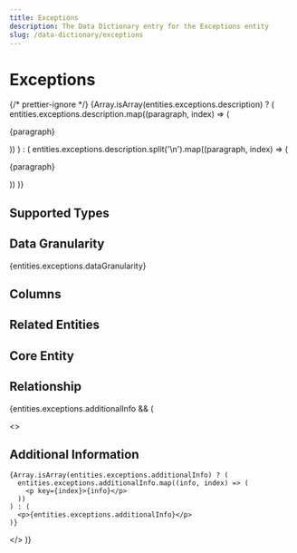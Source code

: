 ```yaml
---
title: Exceptions
description: The Data Dictionary entry for the Exceptions entity
slug: /data-dictionary/exceptions
---
```



# Exceptions

{/* prettier-ignore */}
{Array.isArray(entities.exceptions.description) ? (
  entities.exceptions.description.map((paragraph, index) => (
    <p key={index}>{paragraph}</p>
))
) : (
entities.exceptions.description.split('\n').map((paragraph, index) => (

<p key={index}>{paragraph}</p>
)) )}

## Supported Types

<SupportedTypesTable supportedTypes={entities.exceptions.supportedTypes} />

## Data Granularity

{entities.exceptions.dataGranularity}

## Columns

<ColumnsTable columns={entities.exceptions.columns} />

## Related Entities

<RelatedEntitiesList relatedEntities={entities.exceptions.relatedEntities} />

## Core Entity

<CoreEntityTable coreEntities={entities.exceptions.coreEntity} />

## Relationship

<RelationshipTable
  relationship={entities.exceptions.relationship}
  simple={true}
/>

{entities.exceptions.additionalInfo && (

  <>
    <h2>Additional Information</h2>

    {Array.isArray(entities.exceptions.additionalInfo) ? (
      entities.exceptions.additionalInfo.map((info, index) => (
        <p key={index}>{info}</p>
      ))
    ) : (
      <p>{entities.exceptions.additionalInfo}</p>
    )}

  </>
)}
